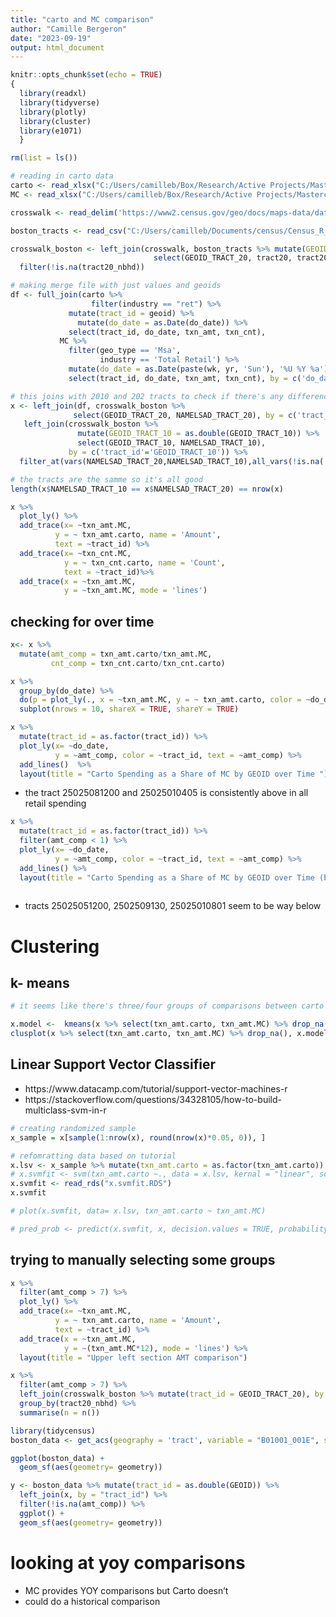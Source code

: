 ```yaml
---
title: "carto and MC comparison"
author: "Camille Bergeron"
date: "2023-09-19"
output: html_document
---
```


```r
knitr::opts_chunk$set(echo = TRUE)
{
  library(readxl)
  library(tidyverse)
  library(plotly)
  library(cluster)
  library(e1071)
  }

```

```r
rm(list = ls())

# reading in carto data 
carto <- read_xlsx("C:/Users/camilleb/Box/Research/Active Projects/Mastercard/Request/Troubleshooting/tract_weekly_comp_2023.09.27.xlsx")
MC <- read_xlsx("C:/Users/camilleb/Box/Research/Active Projects/Mastercard/Request/Troubleshooting/tract_weekly_comp_MC_2023.09.05.xlsx")

crosswalk <- read_delim('https://www2.census.gov/geo/docs/maps-data/data/rel2020/tract/tab20_tract20_tract10_st25.txt', delim = "|")

boston_tracts <- read_csv("C:/Users/camilleb/Documents/census/Census_R_Tool/Output/B01001_acs5_2021_tract20_boston.csv")

crosswalk_boston <- left_join(crosswalk, boston_tracts %>% mutate(GEOID_TRACT_20 = as.double(GEOID)) %>%
                                select(GEOID_TRACT_20, tract20, tract20_nbhd), by = 'GEOID_TRACT_20') %>%
  filter(!is.na(tract20_nbhd))
```

```r
# making merge file with just values and geoids
df <- full_join(carto %>%
                  filter(industry == "ret") %>%
             mutate(tract_id = geoid) %>%
               mutate(do_date = as.Date(do_date)) %>%
             select(tract_id, do_date, txn_amt, txn_cnt), 
           MC %>%
             filter(geo_type == 'Msa', 
                    industry == 'Total Retail') %>%
             mutate(do_date = as.Date(paste(wk, yr, 'Sun'), '%U %Y %a')) %>%
             select(tract_id, do_date, txn_amt, txn_cnt), by = c('do_date', 'tract_id'), suffix = c(".carto", ".MC"))

```

```r
# this joins with 2010 and 202 tracts to check if there's any difference 
x <- left_join(df, crosswalk_boston %>%
              select(GEOID_TRACT_20, NAMELSAD_TRACT_20), by = c('tract_id'='GEOID_TRACT_20')) %>%
   left_join(crosswalk_boston %>% 
               mutate(GEOID_TRACT_10 = as.double(GEOID_TRACT_10)) %>% 
               select(GEOID_TRACT_10, NAMELSAD_TRACT_10), 
             by = c('tract_id'='GEOID_TRACT_10')) %>%
  filter_at(vars(NAMELSAD_TRACT_20,NAMELSAD_TRACT_10),all_vars(!is.na(.)))

# the tracts are the samme so it's all good
length(x$NAMELSAD_TRACT_10 == x$NAMELSAD_TRACT_20) == nrow(x)
```


```r
x %>%
  plot_ly() %>%
  add_trace(x= ~txn_amt.MC, 
          y = ~ txn_amt.carto, name = 'Amount', 
          text = ~tract_id) %>%
  add_trace(x= ~txn_cnt.MC, 
            y = ~ txn_cnt.carto, name = 'Count', 
            text = ~tract_id)%>%
  add_trace(x = ~txn_amt.MC, 
            y = ~txn_amt.MC, mode = 'lines')
```


## checking for over time

```r
x<- x %>%
  mutate(amt_comp = txn_amt.carto/txn_amt.MC, 
         cnt_comp = txn_cnt.carto/txn_cnt.carto)

x %>%
  group_by(do_date) %>%
  do(p = plot_ly(., x = ~txn_amt.MC, y = ~ txn_amt.carto, color = ~do_date, type = 'scatter')) %>%
  subplot(nrows = 10, shareX = TRUE, shareY = TRUE)

x %>%
  mutate(tract_id = as.factor(tract_id)) %>%
  plot_ly(x= ~do_date, 
          y = ~amt_comp, color = ~tract_id, text = ~amt_comp) %>%
  add_lines()  %>%
  layout(title = "Carto Spending as a Share of MC by GEOID over Time ")
```

+ the tract 25025081200 and 25025010405 is consistently above in all retail spending 

```r
x %>%
  mutate(tract_id = as.factor(tract_id)) %>%
  filter(amt_comp < 1) %>%
  plot_ly(x= ~do_date, 
          y = ~amt_comp, color = ~tract_id, text = ~amt_comp) %>%
  add_lines() %>%
  layout(title = "Carto Spending as a Share of MC by GEOID over Time (below 100%)")
  
```

+ tracts 25025051200, 2502509130, 25025010801 seem to be way below 

# Clustering

## k- means

```r
# it seems like there's three/four groups of comparisons between carto and MAstercard 

x.model <-  kmeans(x %>% select(txn_amt.carto, txn_amt.MC) %>% drop_na(), 4)
clusplot(x %>% select(txn_amt.carto, txn_amt.MC) %>% drop_na(), x.model$cluster)
```


## Linear Support Vector Classifier

+ https://www.datacamp.com/tutorial/support-vector-machines-r
+ https://stackoverflow.com/questions/34328105/how-to-build-multiclass-svm-in-r

```r
# creating randomized sample
x_sample = x[sample(1:nrow(x), round(nrow(x)*0.05, 0)), ]

# refomratting data based on tutorial
x.lsv <- x_sample %>% mutate(txn_amt.carto = as.factor(txn_amt.carto)) %>% select(txn_amt.carto, txn_amt.MC)
# x.svmfit <- svm(txn_amt.carto ~., data = x.lsv, kernal = "linear", scale = FALSE, probability = TRUE)
x.svmfit <- read_rds("x.svmfit.RDS")
x.svmfit

# plot(x.svmfit, data= x.lsv, txn_amt.carto ~ txn_amt.MC)

# pred_prob <- predict(x.svmfit, x, decision.values = TRUE, probability = TRUE)
```

## trying to manually selecting some groups

```r

x %>%
  filter(amt_comp > 7) %>%
  plot_ly() %>%
  add_trace(x= ~txn_amt.MC, 
          y = ~ txn_amt.carto, name = 'Amount', 
          text = ~tract_id) %>%
  add_trace(x = ~txn_amt.MC, 
            y = ~(txn_amt.MC*12), mode = 'lines') %>%
  layout(title = "Upper left section AMT comparison")
```

```r
x %>%
  filter(amt_comp > 7) %>%
  left_join(crosswalk_boston %>% mutate(tract_id = GEOID_TRACT_20), by = "tract_id") %>%
  group_by(tract20_nbhd) %>%
  summarise(n = n())

```

```r
library(tidycensus)
boston_data <- get_acs(geography = 'tract', variable = "B01001_001E", state = 'MA', county = "Suffolk", geometry = TRUE)

ggplot(boston_data) +
  geom_sf(aes(geometry= geometry))

y <- boston_data %>% mutate(tract_id = as.double(GEOID)) %>%
  left_join(x, by = "tract_id") %>%
  filter(!is.na(amt_comp)) %>%
  ggplot() +
  geom_sf(aes(geometry= geometry))
```


# looking at yoy comparisons

+ MC provides YOY comparisons but Carto doesn't 
+ could do a historical comparison 


